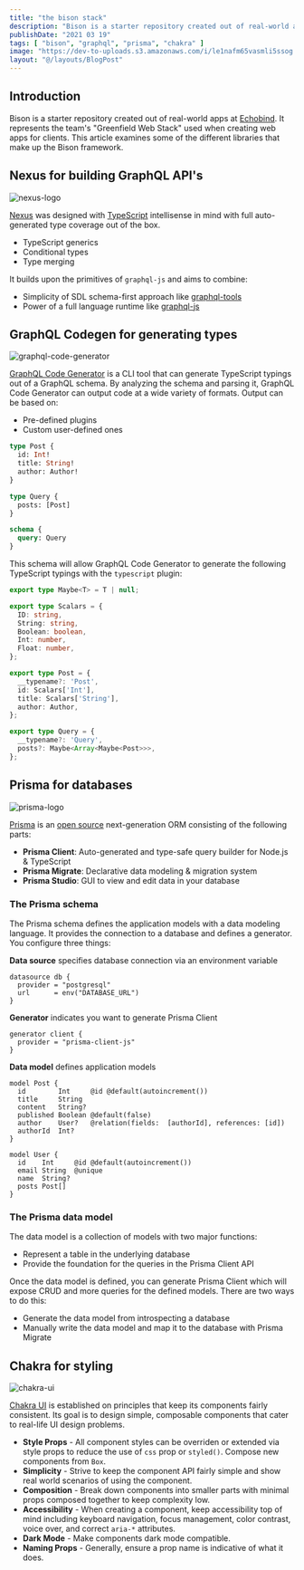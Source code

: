 ```yaml
---
title: "the bison stack"
description: "Bison is a starter repository created out of real-world apps at Echobind. It represents the team's Greenfield Web Stack used when creating web apps for clients."
publishDate: "2021 03 19"
tags: [ "bison", "graphql", "prisma", "chakra" ]
image: "https://dev-to-uploads.s3.amazonaws.com/i/le1nafm65vasmli5ssog.png"
layout: "@/layouts/BlogPost"
---
```


## Introduction

Bison is a starter repository created out of real-world apps at [Echobind](https://echobind.com/). It represents the team's "Greenfield Web Stack" used when creating web apps for clients. This article examines some of the different libraries that make up the Bison framework.

## Nexus for building GraphQL API's

![nexus-logo](https://dev-to-uploads.s3.amazonaws.com/i/d1hycuz9fuetopddyc8j.jpg)

[Nexus](https://nexusjs.org/) was designed with [TypeScript](https://www.typescriptlang.org/) intellisense in mind with full auto-generated type coverage out of the box.
* TypeScript generics
* Conditional types
* Type merging

It builds upon the primitives of `graphql-js` and aims to combine:
* Simplicity of SDL schema-first approach like [graphql-tools](https://www.apollographql.com/docs/graphql-tools/generate-schema.html)
* Power of a full language runtime like [graphql-js](https://github.com/graphql/graphql-js)

## GraphQL Codegen for generating types

![graphql-code-generator](https://dev-to-uploads.s3.amazonaws.com/i/ib54c5jtq49wmm7g2xoq.png)

[GraphQL Code Generator](https://graphql-code-generator.com/) is a CLI tool that can generate TypeScript typings out of a GraphQL schema. By analyzing the schema and parsing it, GraphQL Code Generator can output code at a wide variety of formats. Output can be based on:
* Pre-defined plugins
* Custom user-defined ones

```graphql
type Post {
  id: Int!
  title: String!
  author: Author!
}

type Query {
  posts: [Post]
}

schema {
  query: Query
}
```

This schema will allow GraphQL Code Generator to generate the following TypeScript typings with the `typescript` plugin:

```typescript
export type Maybe<T> = T | null;

export type Scalars = {
  ID: string,
  String: string,
  Boolean: boolean,
  Int: number,
  Float: number,
};

export type Post = {
  __typename?: 'Post',
  id: Scalars['Int'],
  title: Scalars['String'],
  author: Author,
};

export type Query = {
  __typename?: 'Query',
  posts?: Maybe<Array<Maybe<Post>>>,
};
```

## Prisma for databases

![prisma-logo](https://dev-to-uploads.s3.amazonaws.com/uploads/articles/v84g8g29pltcbb1efx3p.png)

[Prisma](https://www.prisma.io/) is an [open source](https://github.com/prisma/prisma) next-generation ORM consisting of the following parts:

- **Prisma Client**: Auto-generated and type-safe query builder for Node.js & TypeScript
- **Prisma Migrate**: Declarative data modeling & migration system
- **Prisma Studio**: GUI to view and edit data in your database

### The Prisma schema

The Prisma schema defines the application models with a data modeling language. It provides the connection to a database and defines a generator. You configure three things:

**Data source** specifies database connection via an environment variable

```
datasource db {
  provider = "postgresql"
  url      = env("DATABASE_URL")
}
```

**Generator** indicates you want to generate Prisma Client

```
generator client {
  provider = "prisma-client-js"
}
```

**Data model** defines application models

```
model Post {
  id        Int     @id @default(autoincrement())
  title     String
  content   String?
  published Boolean @default(false)
  author    User?   @relation(fields:  [authorId], references: [id])
  authorId  Int?
}

model User {
  id    Int     @id @default(autoincrement())
  email String  @unique
  name  String?
  posts Post[]
}
```

### The Prisma data model

The data model is a collection of models with two major functions:

- Represent a table in the underlying database
- Provide the foundation for the queries in the Prisma Client API

Once the data model is defined, you can generate Prisma Client which will expose CRUD and more queries for the defined models. There are two ways to do this:

- Generate the data model from introspecting a database
- Manually write the data model and map it to the database with Prisma Migrate

## Chakra for styling

![chakra-ui](https://dev-to-uploads.s3.amazonaws.com/i/nthyelkvm2dt4lxrdu35.png)

[Chakra UI](https://chakra-ui.com/) is established on principles that keep its components fairly consistent. Its goal is to design simple, composable components that cater to real-life UI design problems.

* **Style Props** - All component styles can be overriden or extended via style props to reduce the use of `css` prop or `styled()`. Compose new components from `Box`.
* **Simplicity** - Strive to keep the component API fairly simple and show real world scenarios of using the component.
* **Composition** - Break down components into smaller parts with minimal props composed together to keep complexity low.
* **Accessibility** - When creating a component, keep accessibility top of mind including keyboard navigation, focus management, color contrast, voice over,  and correct `aria-*` attributes.
* **Dark Mode** - Make components dark mode compatible.
* **Naming Props** - Generally, ensure a prop name is indicative of what it does.